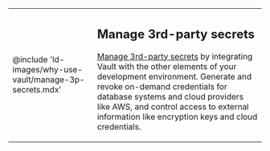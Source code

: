 <table cellPadding={0} style={{borderWidth: '0px'}}>
<tbody>
<tr>
<td style={{width: '250px', verticalAlign: 'middle', textAlign: 'center', borderWidth: '0px'}}>

@include 'ld-images/why-use-vault/manage-3p-secrets.mdx'

</td>
<td style={{verticalAlign: 'middle', textAlign: 'left', borderWidth: '0px'}}>

## Manage 3rd-party secrets

[Manage 3rd-party secrets](/vault/docs/about-vault/why-use-vault/3rd-party-secrets)
by integrating Vault with the other elements of your development environment.
Generate and revoke on-demand credentials for database systems and cloud
providers like AWS, and control access to external information like encryption
keys and cloud credentials.

</td>
</tr>
</tbody>
</table>